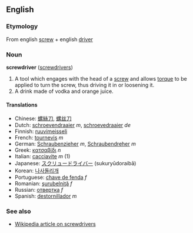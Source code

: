 ==English==
===Etymology===
From english [[screw]] + english [[driver]]

===Noun===
'''screwdriver''' ([[screwdrivers]])

#A tool which engages with the head of a [[screw]] and allows [[torque]] to be applied to turn the screw, thus driving it in or loosening it.
#A drink made of vodka and orange juice.

====Translations====
*Chinese: [[螺絲刀]], [[螺丝刀]]
*Dutch: [[schroevendraaier]] ''m'', [[schroevedraaier]] ''de''<!-- is one of these misspelled? the 2nd one came from babelfish -->
*Finnish: [[ruuvimeisseli]]
*French: [[tournevis]] ''m''
*German: [[Schraubenzieher]] ''m'', [[Schraubendreher]] ''m''
*Greek: [[κατσαβίδι]] ''n''
*Italian: [[cacciavite]] ''m'' (1)
*Japanese: [[スクリュードライバー]] (sukuryūdoraibā)
*Korean: [[나사돌리개]]
*Portuguese: [[chave de fenda]] ''f''
*Romanian: [[şurubelniţă]] ''f''
*Russian: [[отвертка]] ''f''
*Spanish: [[destornillador]] ''m''

===See also===
*[[w:Screwdriver|Wikipedia article on screwdrivers]]